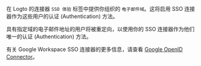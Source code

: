 在 Logto 的连接器 `SSO 体验` 标签中提供你组织的 `电子邮件域`。这将启用 SSO 连接器作为这些用户的认证 (Authentication) 方法。

具有指定域的电子邮件地址的用户将被重定向，以使用你的 SSO 连接器作为他们唯一的认证 (Authentication) 方法。

有关 Google Workspace SSO 连接器的更多信息，请查看 [Google OpenID Connector](https://developers.google.com/identity/openid-connect/openid-connect)。
